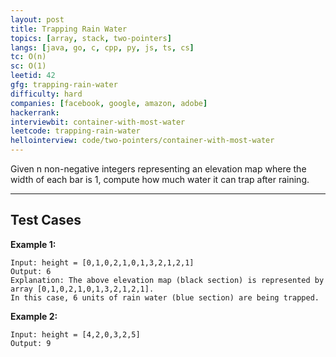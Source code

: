 ```yaml
---
layout: post
title: Trapping Rain Water
topics: [array, stack, two-pointers]
langs: [java, go, c, cpp, py, js, ts, cs]
tc: O(n)
sc: O(1)
leetid: 42
gfg: trapping-rain-water
difficulty: hard
companies: [facebook, google, amazon, adobe]
hackerrank: 
interviewbit: container-with-most-water
leetcode: trapping-rain-water
hellointerview: code/two-pointers/container-with-most-water
---
```


Given n non-negative integers representing an elevation map where the width of each bar is 1, 
compute how much water it can trap after raining.

---
## Test Cases

**Example 1:**
<MdxImage src="code/rainwatertrap.png" alt="Rain Water" />

```
Input: height = [0,1,0,2,1,0,1,3,2,1,2,1]
Output: 6
Explanation: The above elevation map (black section) is represented by array [0,1,0,2,1,0,1,3,2,1,2,1]. 
In this case, 6 units of rain water (blue section) are being trapped.
```

**Example 2:**
```
Input: height = [4,2,0,3,2,5]
Output: 9
```
